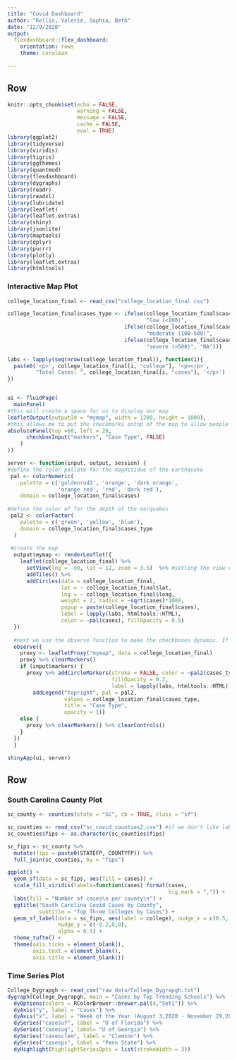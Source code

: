 ```yaml
---
title: "Covid Dashboard"
author: "Kellin, Valerie, Sophia, Beth"
date: "12/9/2020"
output: 
  flexdashboard::flex_dashboard:
    orientation: rows
    theme: cerulean
    
---
```

Row
-------------------------------------
```r
knitr::opts_chunk$set(echo = FALSE,
                      warning = FALSE,
                      message = FALSE,
                      cache = FALSE,
                      eval = TRUE)
library(ggplot2)
library(tidyverse)
library(viridis)
library(tigris)
library(ggthemes)
library(quantmod)
library(flexdashboard)
library(dygraphs)
library(readr)
library(readxl)
library(lubridate)
library(leaflet)
library(leaflet.extras)
library(shiny)
library(jsonlite)
library(maptools)
library(dplyr)
library(purrr)
library(plotly)
library(leaflet.extras)
library(htmltools)

```


### Interactive Map Plot

```r

college_location_final <- read_csv("college_location_final.csv")

```

```r

college_location_final$cases_type <- ifelse(college_location_final$cases <= 100,
                                            "low (<100)", 
                                     ifelse(college_location_final$cases <= 500, 
                                            "moderate (100-500)",
                                     ifelse(college_location_final$cases > 500,
                                            "severe (>500)", "NA")))

labs <- lapply(seq(nrow(college_location_final)), function(i){
  paste0('<p>', college_location_final[i, "college"], '<p></p>', 
         "Total Cases: ", college_location_final[i, "cases"], '</p>')
})


ui <- fluidPage(
  mainPanel( 
#this will create a space for us to display our map
leafletOutput(outputId = "mymap", width = 1200, height = 1000), 
#this allows me to put the checkmarks ontop of the map to allow people to view earthquake depth or overlay a heatmap
absolutePanel(top =60, left = 20, 
      checkboxInput("markers", "Case Type", FALSE)
    )
))

server <- function(input, output, session) {
#define the color pallate for the magnitidue of the earthquake
 pal <- colorNumeric(
    palette = c('goldenrod1', 'orange', 'dark orange', 
                'orange red', 'red', 'dark red'),
    domain = college_location_final$cases)
  
#define the color of for the depth of the earquakes
 pal2 <- colorFactor(
    palette = c('green', 'yellow', 'blue'),
    domain = college_location_final$cases_type
  )
 
 #create the map
  output$mymap <- renderLeaflet({
    leaflet(college_location_final) %>% 
      setView(lng = -99, lat = 12, zoom = 3.5)  %>% #setting the view over ~ center of North America
      addTiles() %>% 
      addCircles(data = college_location_final, 
                 lat = ~ college_location_final$lat,
                 lng = ~ college_location_final$long, 
                 weight = 1, radius = ~sqrt(cases)*1000,
                 popup = paste(college_location_final$cases), 
                 label = lapply(labs, htmltools::HTML),
                 color = ~pal(cases), fillOpacity = 0.5)
  })
  
  #next we use the observe function to make the checkboxes dynamic. If you leave this part out you will see that the checkboxes, when clicked on the first time, display our filters...But if you then uncheck them they stay on. So we need to tell the server to update the map when the checkboxes are unchecked.
  observe({
    proxy <- leafletProxy("mymap", data = college_location_final)
    proxy %>% clearMarkers()
    if (input$markers) {
      proxy %>% addCircleMarkers(stroke = FALSE, color = ~pal2(cases_type),
                                 fillOpacity = 0.2, 
                                 label = lapply(labs, htmltools::HTML)) %>%
        addLegend("topright", pal = pal2, 
                  values = college_location_final$cases_type,
                  title = "Case Type",
                  opacity = 1)}
    else {
      proxy %>% clearMarkers() %>% clearControls()
    }
  })
  }

shinyApp(ui, server)


```

Row
-------------------------------------

### South Carolina County Plot
```r
sc_county <- counties(state = "SC", cb = TRUE, class = "sf")

sc_counties <- read_csv("sc_covid_counties2.csv") #if we don't like labels can put back to1
sc_counties$fips <- as.character(sc_counties$fips)

sc_fips <- sc_county %>% 
  mutate(fips = paste0(STATEFP, COUNTYFP)) %>% 
  full_join(sc_counties, by = "fips") 
```


```r

ggplot() + 
  geom_sf(data = sc_fips, aes(fill = cases)) +
  scale_fill_viridis(labels=function(cases) format(cases, 
                                                   big.mark = ",")) +
  labs(fill = "Number of cases\n per county\n") +
  ggtitle("South Carolina Covid Cases by County",
          subtitle = "Top Three Colleges by Cases") + 
  geom_sf_label(data = sc_fips, aes(label = college), nudge_x = c(0.5, 0, 0),
                nudge_y = c(-0.2,0,0),
                alpha = 0.5) +
  theme_tufte() +
  theme(axis.ticks = element_blank(),
        axis.text = element_blank(), 
        axis.title = element_blank())

```

### Time Series Plot

```r
College_Dygrapgh <- read_csv("raw data/College_Dygrapgh.txt")
dygraph(College_Dygrapgh, main = "Cases by Top Trending Schools") %>%
  dyOptions(colors = RColorBrewer::brewer.pal(4,"Set1")) %>% 
  dyAxis("y", label = "Cases") %>% 
  dyAxis("x", label = "Week of the Year (August 3,2020 - November 29,2020)") %>% 
  dySeries("casesuf", label = "U of Florida") %>% 
  dySeries("casesug", label= "U of Georgia") %>% 
  dySeries("casesclem", label = "Clemson") %>% 
  dySeries("casesps", label = "Penn State") %>% 
  dyHighlight(highlightSeriesOpts = list(strokeWidth = 3))
 
```
